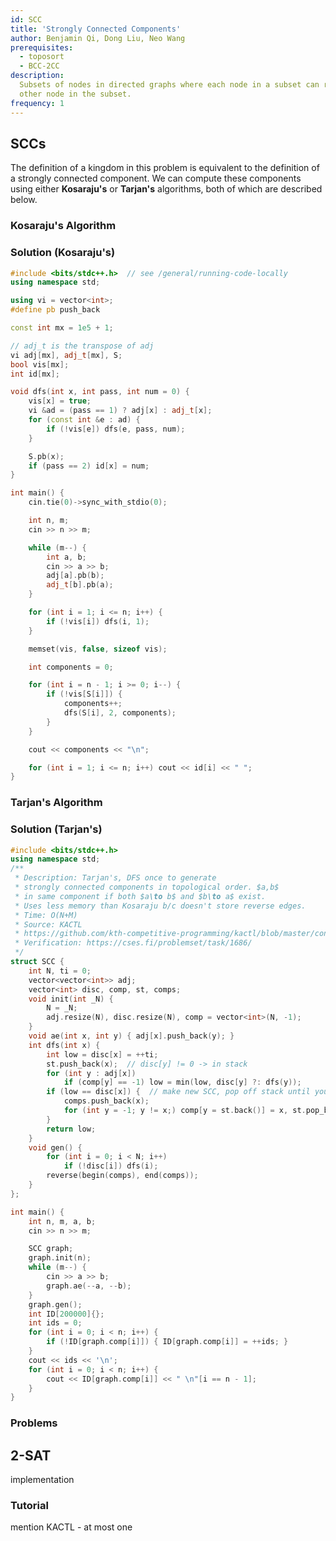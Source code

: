 ```yaml
---
id: SCC
title: 'Strongly Connected Components'
author: Benjamin Qi, Dong Liu, Neo Wang
prerequisites:
  - toposort
  - BCC-2CC
description:
  Subsets of nodes in directed graphs where each node in a subset can reach each
  other node in the subset.
frequency: 1
---
```


## SCCs

<FocusProblem problem="ex" />

The definition of a kingdom in this problem is equivalent to the definition of a strongly connected component. We can compute these components using either **Kosaraju's** or **Tarjan's** algorithms, both of which are described below.

### Kosaraju's Algorithm

<Resources>
	<Resource source="CPH" title="17 - Strong Connectivity" />
	<Resource source="Wikipedia" title="Kosaraju's Algorithm" url="https://en.wikipedia.org/wiki/Kosaraju%27s_algorithm" />
</Resources>

<!-- <Resource
	source="Benq"
	title="Kosaraju's Implementation"
	url="https://github.com/bqi343/USACO/blob/master/Implementations/content/graphs%20(12)/DFS/SCCK.h"
>
	concise implementation of Kosaraju's Algorithm
</Resource> -->

### Solution (Kosaraju's)

<LanguageSection>

<CPPSection>

```cpp
#include <bits/stdc++.h>  // see /general/running-code-locally
using namespace std;

using vi = vector<int>;
#define pb push_back

const int mx = 1e5 + 1;

// adj_t is the transpose of adj
vi adj[mx], adj_t[mx], S;
bool vis[mx];
int id[mx];

void dfs(int x, int pass, int num = 0) {
	vis[x] = true;
	vi &ad = (pass == 1) ? adj[x] : adj_t[x];
	for (const int &e : ad) {
		if (!vis[e]) dfs(e, pass, num);
	}

	S.pb(x);
	if (pass == 2) id[x] = num;
}

int main() {
	cin.tie(0)->sync_with_stdio(0);

	int n, m;
	cin >> n >> m;

	while (m--) {
		int a, b;
		cin >> a >> b;
		adj[a].pb(b);
		adj_t[b].pb(a);
	}

	for (int i = 1; i <= n; i++) {
		if (!vis[i]) dfs(i, 1);
	}

	memset(vis, false, sizeof vis);

	int components = 0;

	for (int i = n - 1; i >= 0; i--) {
		if (!vis[S[i]]) {
			components++;
			dfs(S[i], 2, components);
		}
	}

	cout << components << "\n";

	for (int i = 1; i <= n; i++) cout << id[i] << " ";
}
```

</CPPSection>

</LanguageSection>

### Tarjan's Algorithm

<Resources>
	<Resource source="CPC" title="7 - Graphs 1" url="07_graphs_1" />
	<Resource source="CP2" title="4.2.9 - Finding SCCs"/>
	<Resource source="Wikipedia" title="Tarjan's SCC Algorithm" url="https://en.wikipedia.org/wiki/Tarjan%27s_strongly_connected_components_algorithm" />
</Resources>

<!-- <Resource
	source="Benq"
	title="Tarjan's Implementation"
	url="https://github.com/bqi343/USACO/blob/master/Implementations/content/graphs%20(12)/DFS/SCCT.h"
>
	concise implementation of Tarjan's Algorithm
</Resource> -->

### Solution (Tarjan's)

<LanguageSection>

<CPPSection>

```cpp
#include <bits/stdc++.h>
using namespace std;
/**
 * Description: Tarjan's, DFS once to generate
 * strongly connected components in topological order. $a,b$
 * in same component if both $a\to b$ and $b\to a$ exist.
 * Uses less memory than Kosaraju b/c doesn't store reverse edges.
 * Time: O(N+M)
 * Source: KACTL
 * https://github.com/kth-competitive-programming/kactl/blob/master/content/graph/SCC.h
 * Verification: https://cses.fi/problemset/task/1686/
 */
struct SCC {
	int N, ti = 0;
	vector<vector<int>> adj;
	vector<int> disc, comp, st, comps;
	void init(int _N) {
		N = _N;
		adj.resize(N), disc.resize(N), comp = vector<int>(N, -1);
	}
	void ae(int x, int y) { adj[x].push_back(y); }
	int dfs(int x) {
		int low = disc[x] = ++ti;
		st.push_back(x);  // disc[y] != 0 -> in stack
		for (int y : adj[x])
			if (comp[y] == -1) low = min(low, disc[y] ?: dfs(y));
		if (low == disc[x]) {  // make new SCC, pop off stack until you find x
			comps.push_back(x);
			for (int y = -1; y != x;) comp[y = st.back()] = x, st.pop_back();
		}
		return low;
	}
	void gen() {
		for (int i = 0; i < N; i++)
			if (!disc[i]) dfs(i);
		reverse(begin(comps), end(comps));
	}
};

int main() {
	int n, m, a, b;
	cin >> n >> m;

	SCC graph;
	graph.init(n);
	while (m--) {
		cin >> a >> b;
		graph.ae(--a, --b);
	}
	graph.gen();
	int ID[200000]{};
	int ids = 0;
	for (int i = 0; i < n; i++) {
		if (!ID[graph.comp[i]]) { ID[graph.comp[i]] = ++ids; }
	}
	cout << ids << '\n';
	for (int i = 0; i < n; i++) {
		cout << ID[graph.comp[i]] << " \n"[i == n - 1];
	}
}
```

</CPPSection>

</LanguageSection>

### Problems

<Problems problems="general" />

## 2-SAT

<FocusProblem problem="satEx" />

<IncompleteSection>

implementation

</IncompleteSection>

### Tutorial

<Resources>
	<Resource source="CF" title="2-SAT" url="16205" />
	<Resource source="cp-algo" title="2-SAT" url="https://cp-algorithms.com/graph/2SAT.html#algorithm" />
	<Resource source="Algorithms Live!" title="2SAT" url="https://youtu.be/0nNYy3rltgA" />
</Resources>

<IncompleteSection>

mention KACTL - at most one

</IncompleteSection>
